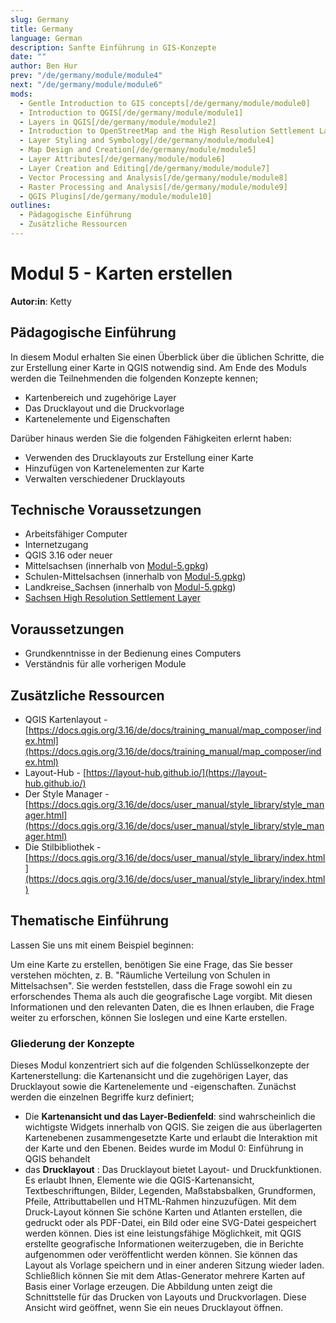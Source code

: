 ```yaml
---
slug: Germany
title: Germany
language: German
description: Sanfte Einführung in GIS-Konzepte
date: ""
author: Ben Hur
prev: "/de/germany/module/module4"
next: "/de/germany/module/module6"
mods:
  - Gentle Introduction to GIS concepts[/de/germany/module/module0]
  - Introduction to QGIS[/de/germany/module/module1]
  - Layers in QGIS[/de/germany/module/module2]
  - Introduction to OpenStreetMap and the High Resolution Settlement Layer (HRSL)[/de/germany/module/module3]
  - Layer Styling and Symbology[/de/germany/module/module4]
  - Map Design and Creation[/de/germany/module/module5]
  - Layer Attributes[/de/germany/module/module6]
  - Layer Creation and Editing[/de/germany/module/module7]
  - Vector Processing and Analysis[/de/germany/module/module8]
  - Raster Processing and Analysis[/de/germany/module/module9]
  - QGIS Plugins[/de/germany/module/module10]
outlines:
  - Pädagogische Einführung
  - Zusätzliche Ressourcen
---
```


# Modul 5 - Karten erstellen

**Autor:in**: Ketty

## Pädagogische Einführung

In diesem Modul erhalten Sie einen Überblick über die üblichen Schritte, die zur Erstellung einer Karte in QGIS notwendig sind. Am Ende des Moduls werden die Teilnehmenden die folgenden Konzepte kennen;

- Kartenbereich und zugehörige Layer
- Das Drucklayout und die Druckvorlage
- Kartenelemente und Eigenschaften

Darüber hinaus werden Sie die folgenden Fähigkeiten erlernt haben:

- Verwenden des Drucklayouts zur Erstellung einer Karte
- Hinzufügen von Kartenelementen zur Karte
- Verwalten verschiedener Drucklayouts

## Technische Voraussetzungen

- Arbeitsfähiger Computer
- Internetzugang
- QGIS 3.16 oder neuer
- Mittelsachsen (innerhalb von [Modul-5.gpkg](data/Modul-5.gpkg))
- Schulen-Mittelsachsen (innerhalb von [Modul-5.gpkg](data/Modul-5.gpkg))
- Landkreise_Sachsen (innerhalb von [Modul-5.gpkg](data/Modul-5.gpkg))
- [Sachsen High Resolution Settlement Layer](data/HRSL_Mittelsachsen.tif)

## Voraussetzungen

- Grundkenntnisse in der Bedienung eines Computers
- Verständnis für alle vorherigen Module

## Zusätzliche Ressourcen

- QGIS Kartenlayout - [https://docs.qgis.org/3.16/de/docs/training_manual/map_composer/index.html](https://docs.qgis.org/3.16/de/docs/training_manual/map_composer/index.html)
- Layout-Hub - [https://layout-hub.github.io/](https://layout-hub.github.io/)
- Der Style Manager - [https://docs.qgis.org/3.16/de/docs/user_manual/style_library/style_manager.html](https://docs.qgis.org/3.16/de/docs/user_manual/style_library/style_manager.html)
- Die Stilbibliothek - [https://docs.qgis.org/3.16/de/docs/user_manual/style_library/index.html](https://docs.qgis.org/3.16/de/docs/user_manual/style_library/index.html)

## Thematische Einführung

Lassen Sie uns mit einem Beispiel beginnen:

Um eine Karte zu erstellen, benötigen Sie eine Frage, das Sie besser verstehen möchten, z. B. "Räumliche Verteilung von Schulen in Mittelsachsen". Sie werden feststellen, dass die Frage sowohl ein zu erforschendes Thema als auch die geografische Lage vorgibt. Mit diesen Informationen und den relevanten Daten, die es Ihnen erlauben, die Frage weiter zu erforschen, können Sie loslegen und eine Karte erstellen.

### Gliederung der Konzepte

Dieses Modul konzentriert sich auf die folgenden Schlüsselkonzepte der Kartenerstellung: die Kartenansicht und die zugehörigen Layer, das Drucklayout sowie die Kartenelemente und -eigenschaften. Zunächst werden die einzelnen Begriffe kurz definiert;

- Die **Kartenansicht und das Layer-Bedienfeld**: sind wahrscheinlich die wichtigste Widgets innerhalb von QGIS. Sie zeigen die aus überlagerten Kartenebenen zusammengesetzte Karte und erlaubt die Interaktion mit der Karte und den Ebenen. Beides wurde im Modul 0: Einführung in QGIS behandelt
- das **Drucklayout** : Das Drucklayout bietet Layout- und Druckfunktionen. Es erlaubt Ihnen, Elemente wie die QGIS-Kartenansicht, Textbeschriftungen, Bilder, Legenden, Maßstabsbalken, Grundformen, Pfeile, Attributtabellen und HTML-Rahmen hinzuzufügen. Mit dem Druck-Layout können Sie schöne Karten und Atlanten erstellen, die gedruckt oder als PDF-Datei, ein Bild oder eine SVG-Datei gespeichert werden können. Dies ist eine leistungsfähige Möglichkeit, mit QGIS erstellte geografische Informationen weiterzugeben, die in Berichte aufgenommen oder veröffentlicht werden können. Sie können das Layout als Vorlage speichern und in einer anderen Sitzung wieder laden. Schließlich können Sie mit dem Atlas-Generator mehrere Karten auf Basis einer Vorlage erzeugen. Die Abbildung unten zeigt die Schnittstelle für das Drucken von Layouts und Druckvorlagen. Diese Ansicht wird geöffnet, wenn Sie ein neues Drucklayout öffnen.
